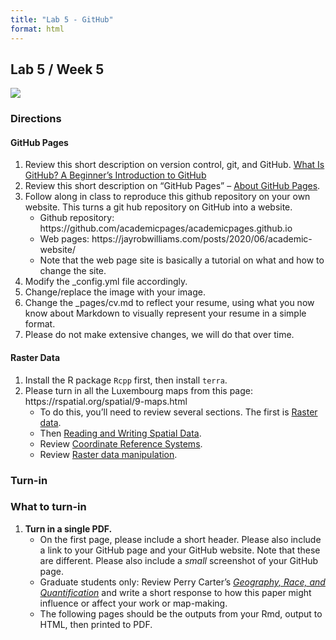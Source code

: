 ```yaml
---
title: "Lab 5 - GitHub"
format: html
---
```


## Lab 5 / Week 5

![](images/exploregithub.jpg){fig-alt="GitHub promotional image"}

### Directions

#### GitHub Pages

1.  Review this short description on version control, git, and GitHub. [What Is GitHub? A Beginner's Introduction to GitHub](https://kinsta.com/knowledgebase/what-is-github/)
2.  Review this short description on "GitHub Pages" -- [About GitHub Pages](https://docs.github.com/en/pages/getting-started-with-github-pages/about-github-pages).
3.  Follow along in class to reproduce this github repository on your own website. This turns a git hub repository on GitHub into a website.
    -   Github repository: https://github.com/academicpages/academicpages.github.io
    -   Web pages: https://jayrobwilliams.com/posts/2020/06/academic-website/
    -   Note that the web page site is basically a tutorial on what and how to change the site.
4.  Modify the \_config.yml file accordingly.
5.  Change/replace the image with your image.
6.  Change the \_pages/cv.md to reflect your resume, using what you now know about Markdown to visually represent your resume in a simple format.
7.  Please do not make extensive changes, we will do that over time.

#### Raster Data

1.  Install the R package `Rcpp` first, then install `terra`.
2.  Please turn in all the Luxembourg maps from this page: https://rspatial.org/spatial/9-maps.html
    -   To do this, you'll need to review several sections. The first is [Raster data](https://rspatial.org/spatial/4-rasterdata.html).
    -   Then [Reading and Writing Spatial Data](https://rspatial.org/spatial/5-files.html).
    -   Review [Coordinate Reference Systems](https://rspatial.org/spatial/6-crs.html).
    -   Review [Raster data manipulation](https://rspatial.org/spatial/8-rastermanip.html).

### Turn-in

::: {.alert .alert-info}
### What to turn-in

1.  **Turn in a single PDF.**
    -   On the first page, please include a short header. Please also include a link to your GitHub page and your GitHub website. Note that these are different. Please also include a *small* screenshot of your GitHub page.
    -   Graduate students only: Review Perry Carter's [*Geography, Race, and Quantification*](https://www.tandfonline.com/doi/full/10.1080/00330120903143466) and write a short response to how this paper might influence or affect your work or map-making.
    -   The following pages should be the outputs from your Rmd, output to HTML, then printed to PDF.
:::
